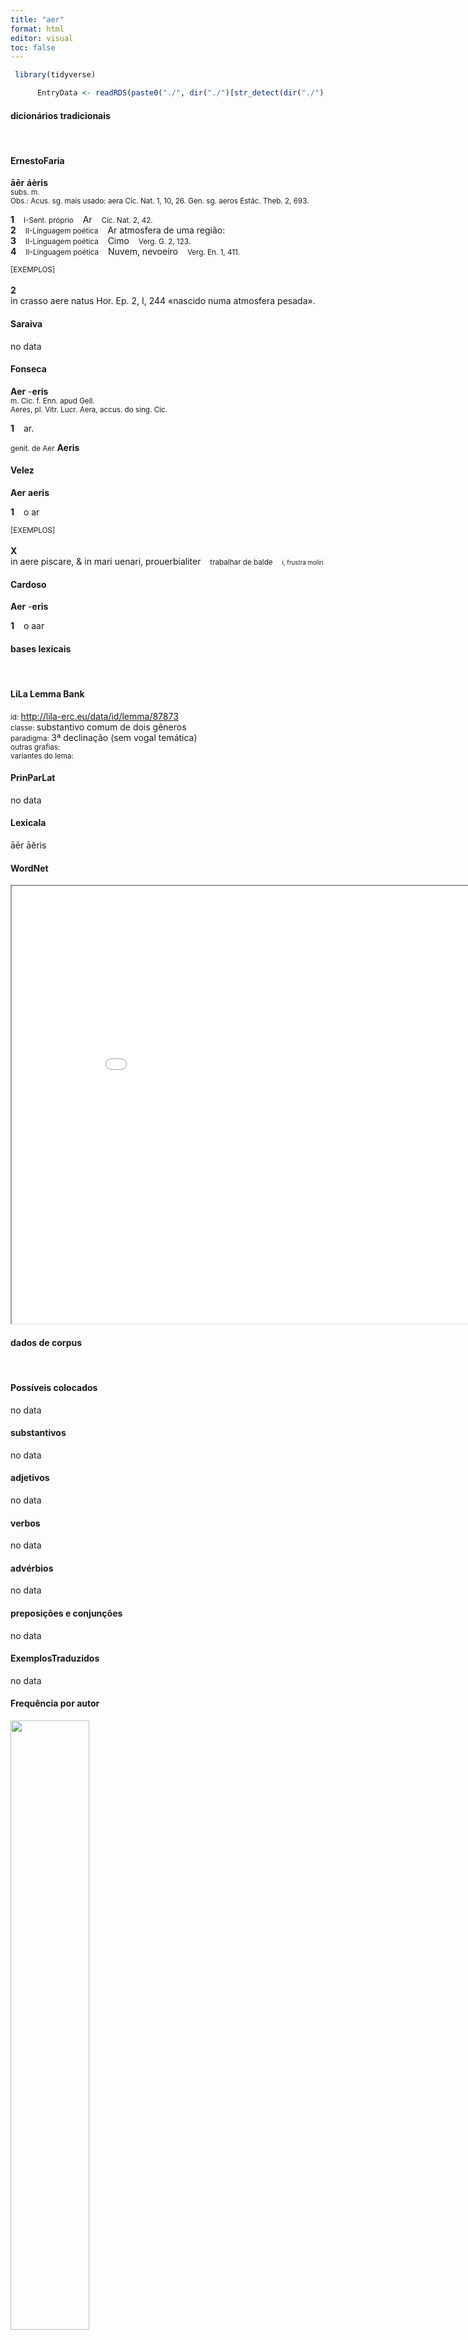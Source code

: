 ```yaml
---
title: "aer"
format: html
editor: visual
toc: false
---
```



```r
 library(tidyverse) 

      EntryData <- readRDS(paste0("./", dir("./")[str_detect(dir("./"), "_xx97-101-114xx_.rds")]))

```


#### dicionários tradicionais

&emsp;




::: panel-tabset

#### ErnestoFaria

<b>āēr</b> <b>áèris</b> <br> <small>subs. m.</small> <br> <small>Obs.: Acus. sg. mais usado: aera Cíc. Nat. 1, 10, 26. Gen. sg. aeros Estác. Theb. 2, 693.</small>   <p> <b>1</b> &ensp; <small>I-Sent. próprio</small> &ensp; Ar &ensp; <small>Cíc. Nat. 2, 42.</small> <br> <b>2</b> &ensp; <small>II-Línguagem poética</small> &ensp; Ar atmosfera de uma região: &ensp; <small></small> <br> <b>3</b> &ensp; <small>II-Línguagem poética</small> &ensp; Cimo &ensp; <small>Verg. G. 2, 123.</small> <br> <b>4</b> &ensp; <small>II-Línguagem poética</small> &ensp; Nuvem, nevoeiro &ensp; <small>Verg. En. 1, 411.</small> </p>   <p><small>[EXEMPLOS]</small><br> <br><b>2</b><br>in crasso aere natus Hor. Ep. 2, I, 244 «nascido numa atmosfera pesada». </p>




#### Saraiva

no data




#### Fonseca

<b>Aer</b> -<b>eris</b> <br> <small>m. Cic. f. Enn. apud Gell.</small> <br> <small>Aeres, pl. Vitr. Lucr. Aera, accus. do sing. Cic.</small>   <p> <b>1</b> &ensp; ar. </p> 
 <small>genit. de Aer</small> <b>Aeris</b>




#### Velez

<b>Aer</b> <b>aeris</b>   <p> <b>1</b> &ensp; o ar </p>   <p><small>[EXEMPLOS]</small><br> <br><b>X</b><br>in aere piscare, & in mari uenari, prouerbialiter &ensp; <small>trabalhar de balde</small> &ensp; <small><small>i, frustra moliri</small></small> </p>




#### Cardoso

<b>Aer</b> -<b>eris</b>   <p> <b>1</b> &ensp; o aar </p>


:::



#### bases lexicais

&emsp;






::: panel-tabset

#### LiLa Lemma Bank

<small> id: </small> <a href=' http://lila-erc.eu/data/id/lemma/87873 ' target="_blank"> http://lila-erc.eu/data/id/lemma/87873 </a> <br>
<small> classe: </small> substantivo comum de dois gêneros   <br>
<small> paradigma: </small> 3ª declinação (sem vogal temática) <br>
<small> outras grafias: </small>  <br>
<small> variantes do lema: </small>  <br>





#### PrinParLat

no data




#### Lexicala

āēr 
 āĕris




#### WordNet

<iframe width='900' height='700' src='Media/Tree__xx97-101-114xx__sem_type_lexemes_pt.html'>

</iframe>


:::



#### dados de corpus

&emsp;




::: panel-tabset

#### Possíveis colocados

no data




#### substantivos

no data




#### adjetivos

no data




#### verbos

no data




#### advérbios

no data




#### preposições e conjunções

no data


:::



::: panel-tabset

#### ExemplosTraduzidos

no data




#### Frequência por autor

![](./Media/barchart__xx97-101-114xx__lemma_BY_author_Frequencies.webp){width=50% fig-alt='This charts plots the frequency of lemma by author_Frequencies. The Vergilius subcorpus registers the highest normalized frequency, with the value of 3.86 and an absolute frequency of 2. The Ovidius subcorpus follows, with a normalized frequency of 1.72 and an absolute frequency of 1. the subcorpus with the least normalized frequency is Caesar with the normalized value of 0 and an absolute freqeuncy of 0. here are all the values: subcorpus: Caesar ; normalized frequency: 0 ; absolute frequency: 0. subcorpus: Cicero ; normalized frequency: 2 ; absolute frequency: 0.124591961326655. subcorpus: Horatius ; normalized frequency: 1 ; absolute frequency: 0.888020602077968. subcorpus: Ovidius ; normalized frequency: 1 ; absolute frequency: 1.71585449553878. subcorpus: Phaedrus ; normalized frequency: 0 ; absolute frequency: 0. subcorpus: Sallustius ; normalized frequency: 0 ; absolute frequency: 0. subcorpus: Seneca ; normalized frequency: 1 ; absolute frequency: 0.186633321513223. subcorpus: Suetonius ; normalized frequency: 0 ; absolute frequency: 0. subcorpus: Tacitus ; normalized frequency: 0 ; absolute frequency: 0. subcorpus: Vergilius ; normalized frequency: 2 ; absolute frequency: 3.86100386100386. subcorpus: Hieronymus ; normalized frequency: 0 ; absolute frequency: 0'}




#### Frequência por gênero

![](./Media/barchart__xx97-101-114xx__lemma_BY_genre_Frequencies.webp){width=50% fig-alt='This charts plots the frequency of lemma by genre_Frequencies. The Poesia.épica subcorpus registers the highest normalized frequency, with the value of 3.86 and an absolute frequency of 2. The Poesia.didática subcorpus follows, with a normalized frequency of 0.85 and an absolute frequency of 1. the subcorpus with the least normalized frequency is Prosa.histórica with the normalized value of 0 and an absolute freqeuncy of 0. here are all the values: subcorpus: Prosa.histórica ; normalized frequency: 0 ; absolute frequency: 0. subcorpus: Prosa.filosófica ; normalized frequency: 1 ; absolute frequency: 0.164741931763892. subcorpus: Prosa.oratória ; normalized frequency: 1 ; absolute frequency: 0.0960125968527071. subcorpus: Prosa.epistolográfica ; normalized frequency: 1 ; absolute frequency: 0.264977874347492. subcorpus: Poesia.lírica ; normalized frequency: 1 ; absolute frequency: 0.84125515268781. subcorpus: Poesia.didática ; normalized frequency: 1 ; absolute frequency: 0.848248367121893. subcorpus: Poesia.trágica ; normalized frequency: 0 ; absolute frequency: 0. subcorpus: Poesia.épica ; normalized frequency: 2 ; absolute frequency: 3.86100386100386. subcorpus: Prosa.ficcional ; normalized frequency: 0 ; absolute frequency: 0'}




#### Frequência por século

![](./Media/barchart__xx97-101-114xx__lemma_BY_period_Frequencies.webp){width=50% fig-alt='This charts plots the frequency of lemma by period_Frequencies. The I.d.C. subcorpus registers the highest normalized frequency, with the value of 0.31 and an absolute frequency of 2. The I.a.C. subcorpus follows, with a normalized frequency of 0.23 and an absolute frequency of 5. the subcorpus with the least normalized frequency is II.d.C. with the normalized value of 0 and an absolute freqeuncy of 0. here are all the values: subcorpus: I.a.C. ; normalized frequency: 5 ; absolute frequency: 0.232720502676286. subcorpus: I.d.C. ; normalized frequency: 2 ; absolute frequency: 0.305950741930549. subcorpus: II.d.C. ; normalized frequency: 0 ; absolute frequency: 0. subcorpus: IV.d.C. ; normalized frequency: 0 ; absolute frequency: 0'}


:::

